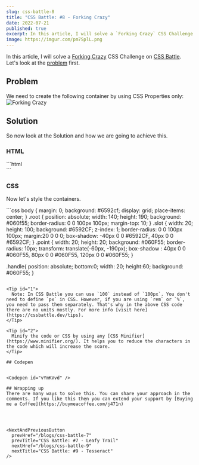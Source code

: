 ```yaml
---
slug: css-battle-8
title: "CSS Battle: #8 - Forking Crazy"
date: 2022-07-21
published: true
excerpt: In this article, I will solve a `Forking Crazy` CSS Challenge on CSS Battle.
image: https://imgur.com/pm7SplL.png
---
```


In this article, I will solve a [Forking Crazy](https://cssbattle.dev/play/8) CSS Challenge on [CSS Battle](https://cssbattle.dev/). Let's look at the [problem](https://cssbattle.dev/play/8) first.

## Problem

We need to create the following container by using CSS Properties only:
![Forking Crazy](https://cssbattle.dev/targets/8.png)

## Solution

<YouTube id="fmDgipKUBPc"/>

So now look at the Solution and how we are going to achieve this.

### HTML

<CodeTitle title="index.html" lang="html"/>
```html
<div class="root"></div>
<div class="slot"></div>
<div class="point"></div>
<div class="handle"></div>
```

### CSS

Now let's style the containers.

<CodeTitle title="styles.css" lang="css"/>
```css
body {
  margin: 0;
  background: #6592cf;
  display: grid;
  place-items: center;
}
.root {
  position: absolute;
  width: 140;
  height: 190;
  background: #060f55;
  border-radius: 0 0 100px 100px;
  margin-top: 10;
}
.slot {
  width: 20;
  height: 100;
  background: #6592CF;
  z-index: 1;
  border-radius: 0 0 100px 100px;
  margin:20 0 0 0;
  box-shadow: -40px 0 0 #6592CF, 40px 0 0 #6592CF;
}
.point {
  width: 20;
  height: 20;
  background: #060F55;
  border-radius: 10px;
  transform: translate(-60px, -190px);
  box-shadow : 40px 0 0 #060F55, 80px 0 0 #060F55, 120px 0 0 #060F55; 
}
  
.handle{
  position: absolute;
  bottom:0;
  width: 20;
  height:60;
  background: #060F55;
}
```

<Tip id="1">
  Note: In CSS Battle you can use `100` instead of `100px`. You don't need to define `px` in CSS. However, if you are using `rem` or `%`, you need to pass them separately. That's why in the above CSS code there are no units mostly. For more info [visit here](https://cssbattle.dev/tips).
</Tip>

<Tip id="2">
  Minify the code or CSS by using any [CSS Minifier](https://www.minifier.org/). It helps you to reduce the characters in the code which will increase the score.
</Tip>

## Codepen


<Codepen id="vYmKVvd" />

## Wrapping up
There are many ways to solve this. You can share your approach in the comments. If you like this then you can extend your support by [Buying me a Coffee](https://buymeacoffee.com/j471n)




<NextAndPreviousButton
  prevHref="/blogs/css-battle-7"
  prevTitle="CSS Battle: #7 - Leafy Trail"
  nextHref="/blogs/css-battle-9"
  nextTitle="CSS Battle: #9 - Tesseract"
/>
